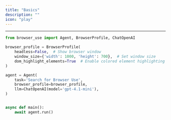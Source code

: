```yaml
---
title: "Basics"
description: ""
icon: "play"
---
```



---

```python
from browser_use import Agent, BrowserProfile, ChatOpenAI

browser_profile = BrowserProfile(
	headless=False,  # Show browser window
	window_size={'width': 1000, 'height': 700},  # Set window size
	dom_highlight_elements=True  # Enable colored element highlighting
)

agent = Agent(
	task='Search for Browser Use',
	browser_profile=browser_profile,
	llm=ChatOpenAI(model='gpt-4.1-mini'),
)


async def main():
	await agent.run()
```
